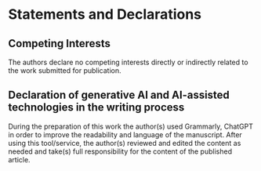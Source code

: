 # Statements and Declarations {-}

## Competing Interests {-}

The authors declare no competing interests directly or indirectly related to the work submitted for publication. 

## Declaration of generative AI and AI-assisted technologies in the writing process {-}

During the preparation of this work the author(s) used Grammarly, ChatGPT in order to improve the readability and language of the manuscript. After using this tool/service, the author(s) reviewed and edited the content as needed and take(s) full responsibility for the content of the published article.